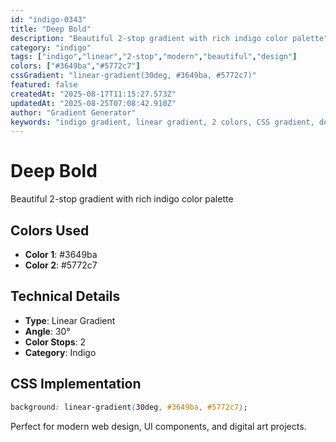 ```yaml
---
id: "indigo-0343"
title: "Deep Bold"
description: "Beautiful 2-stop gradient with rich indigo color palette"
category: "indigo"
tags: ["indigo","linear","2-stop","modern","beautiful","design"]
colors: ["#3649ba","#5772c7"]
cssGradient: "linear-gradient(30deg, #3649ba, #5772c7)"
featured: false
createdAt: "2025-08-17T11:15:27.573Z"
updatedAt: "2025-08-25T07:08:42.910Z"
author: "Gradient Generator"
keywords: "indigo gradient, linear gradient, 2 colors, CSS gradient, design, #3649ba, #5772c7"
---
```


# Deep Bold

Beautiful 2-stop gradient with rich indigo color palette

## Colors Used
- **Color 1**: #3649ba
- **Color 2**: #5772c7

## Technical Details
- **Type**: Linear Gradient
- **Angle**: 30°
- **Color Stops**: 2
- **Category**: Indigo

## CSS Implementation
```css
background: linear-gradient(30deg, #3649ba, #5772c7);
```

Perfect for modern web design, UI components, and digital art projects.
